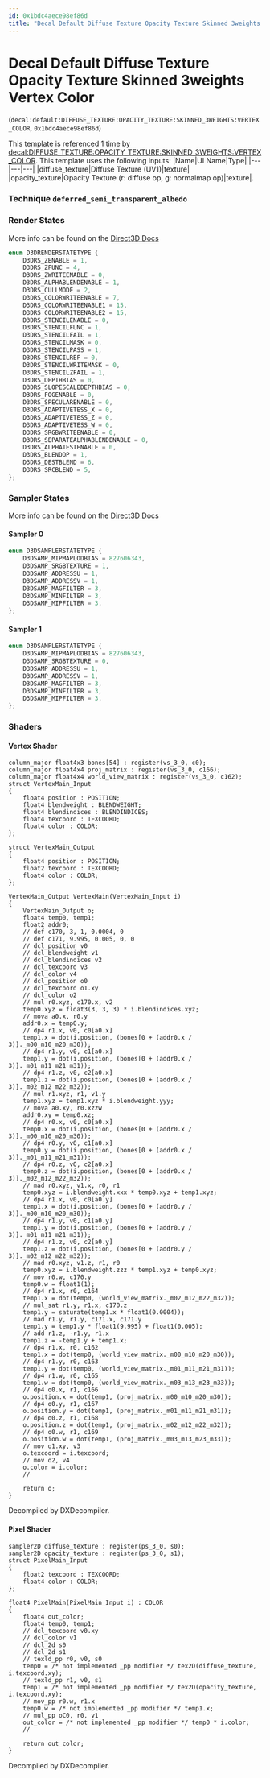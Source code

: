 ```yaml
---
id: 0x1bdc4aece98ef86d
title: "Decal Default Diffuse Texture Opacity Texture Skinned 3weights Vertex Color"
---
```


# Decal Default Diffuse Texture Opacity Texture Skinned 3weights Vertex Color
(`decal:default:DIFFUSE_TEXTURE:OPACITY_TEXTURE:SKINNED_3WEIGHTS:VERTEX_COLOR`, `0x1bdc4aece98ef86d`)

This template is referenced 1 time by [decal:DIFFUSE_TEXTURE:OPACITY_TEXTURE:SKINNED_3WEIGHTS:VERTEX_COLOR](/docs/Generated/Render%20Templates/base.render_template_database#decal-diffuse-texture-opacity-texture-skinned-3weights-vertex-color).
This template uses the following inputs:
 |Name|UI Name|Type|
|---|---|---|
|diffuse_texture|Diffuse Texture (UV1)|texture|
|opacity_texture|Opacity Texture (r: diffuse op, g: normalmap op)|texture|.

### Technique `deferred_semi_transparent_albedo`
### Render States
More info can be found on the [Direct3D Docs](https://learn.microsoft.com/en-us/windows/win32/direct3d9/d3drenderstatetype)
```cpp
enum D3DRENDERSTATETYPE {
	D3DRS_ZENABLE = 1,
	D3DRS_ZFUNC = 4,
	D3DRS_ZWRITEENABLE = 0,
	D3DRS_ALPHABLENDENABLE = 1,
	D3DRS_CULLMODE = 2,
	D3DRS_COLORWRITEENABLE = 7,
	D3DRS_COLORWRITEENABLE1 = 15,
	D3DRS_COLORWRITEENABLE2 = 15,
	D3DRS_STENCILENABLE = 0,
	D3DRS_STENCILFUNC = 1,
	D3DRS_STENCILFAIL = 1,
	D3DRS_STENCILMASK = 0,
	D3DRS_STENCILPASS = 1,
	D3DRS_STENCILREF = 0,
	D3DRS_STENCILWRITEMASK = 0,
	D3DRS_STENCILZFAIL = 1,
	D3DRS_DEPTHBIAS = 0,
	D3DRS_SLOPESCALEDEPTHBIAS = 0,
	D3DRS_FOGENABLE = 0,
	D3DRS_SPECULARENABLE = 0,
	D3DRS_ADAPTIVETESS_X = 0,
	D3DRS_ADAPTIVETESS_Z = 0,
	D3DRS_ADAPTIVETESS_W = 0,
	D3DRS_SRGBWRITEENABLE = 0,
	D3DRS_SEPARATEALPHABLENDENABLE = 0,
	D3DRS_ALPHATESTENABLE = 0,
	D3DRS_BLENDOP = 1,
	D3DRS_DESTBLEND = 6,
	D3DRS_SRCBLEND = 5,
};
```
### Sampler States
More info can be found on the [Direct3D Docs](https://learn.microsoft.com/en-us/windows/win32/direct3d9/d3dsamplerstatetype)
#### Sampler 0
```cpp
enum D3DSAMPLERSTATETYPE {
	D3DSAMP_MIPMAPLODBIAS = 827606343,
	D3DSAMP_SRGBTEXTURE = 1,
	D3DSAMP_ADDRESSU = 1,
	D3DSAMP_ADDRESSV = 1,
	D3DSAMP_MAGFILTER = 3,
	D3DSAMP_MINFILTER = 3,
	D3DSAMP_MIPFILTER = 3,
};
```
#### Sampler 1
```cpp
enum D3DSAMPLERSTATETYPE {
	D3DSAMP_MIPMAPLODBIAS = 827606343,
	D3DSAMP_SRGBTEXTURE = 0,
	D3DSAMP_ADDRESSU = 1,
	D3DSAMP_ADDRESSV = 1,
	D3DSAMP_MAGFILTER = 3,
	D3DSAMP_MINFILTER = 3,
	D3DSAMP_MIPFILTER = 3,
};
```
### Shaders
#### Vertex Shader
```hlsl
column_major float4x3 bones[54] : register(vs_3_0, c0);
column_major float4x4 proj_matrix : register(vs_3_0, c166);
column_major float4x4 world_view_matrix : register(vs_3_0, c162);
struct VertexMain_Input
{
    float4 position : POSITION;
    float4 blendweight : BLENDWEIGHT;
    float4 blendindices : BLENDINDICES;
    float4 texcoord : TEXCOORD;
    float4 color : COLOR;
};

struct VertexMain_Output
{
    float4 position : POSITION;
    float2 texcoord : TEXCOORD;
    float4 color : COLOR;
};

VertexMain_Output VertexMain(VertexMain_Input i)
{
    VertexMain_Output o;
    float4 temp0, temp1;
    float2 addr0;
    // def c170, 3, 1, 0.0004, 0
    // def c171, 9.995, 0.005, 0, 0
    // dcl_position v0
    // dcl_blendweight v1
    // dcl_blendindices v2
    // dcl_texcoord v3
    // dcl_color v4
    // dcl_position o0
    // dcl_texcoord o1.xy
    // dcl_color o2
    // mul r0.xyz, c170.x, v2
    temp0.xyz = float3(3, 3, 3) * i.blendindices.xyz;
    // mova a0.x, r0.y
    addr0.x = temp0.y;
    // dp4 r1.x, v0, c0[a0.x]
    temp1.x = dot(i.position, (bones[0 + (addr0.x / 3)]._m00_m10_m20_m30));
    // dp4 r1.y, v0, c1[a0.x]
    temp1.y = dot(i.position, (bones[0 + (addr0.x / 3)]._m01_m11_m21_m31));
    // dp4 r1.z, v0, c2[a0.x]
    temp1.z = dot(i.position, (bones[0 + (addr0.x / 3)]._m02_m12_m22_m32));
    // mul r1.xyz, r1, v1.y
    temp1.xyz = temp1.xyz * i.blendweight.yyy;
    // mova a0.xy, r0.xzzw
    addr0.xy = temp0.xz;
    // dp4 r0.x, v0, c0[a0.x]
    temp0.x = dot(i.position, (bones[0 + (addr0.x / 3)]._m00_m10_m20_m30));
    // dp4 r0.y, v0, c1[a0.x]
    temp0.y = dot(i.position, (bones[0 + (addr0.x / 3)]._m01_m11_m21_m31));
    // dp4 r0.z, v0, c2[a0.x]
    temp0.z = dot(i.position, (bones[0 + (addr0.x / 3)]._m02_m12_m22_m32));
    // mad r0.xyz, v1.x, r0, r1
    temp0.xyz = i.blendweight.xxx * temp0.xyz + temp1.xyz;
    // dp4 r1.x, v0, c0[a0.y]
    temp1.x = dot(i.position, (bones[0 + (addr0.y / 3)]._m00_m10_m20_m30));
    // dp4 r1.y, v0, c1[a0.y]
    temp1.y = dot(i.position, (bones[0 + (addr0.y / 3)]._m01_m11_m21_m31));
    // dp4 r1.z, v0, c2[a0.y]
    temp1.z = dot(i.position, (bones[0 + (addr0.y / 3)]._m02_m12_m22_m32));
    // mad r0.xyz, v1.z, r1, r0
    temp0.xyz = i.blendweight.zzz * temp1.xyz + temp0.xyz;
    // mov r0.w, c170.y
    temp0.w = float1(1);
    // dp4 r1.x, r0, c164
    temp1.x = dot(temp0, (world_view_matrix._m02_m12_m22_m32));
    // mul_sat r1.y, r1.x, c170.z
    temp1.y = saturate(temp1.x * float1(0.0004));
    // mad r1.y, r1.y, c171.x, c171.y
    temp1.y = temp1.y * float1(9.995) + float1(0.005);
    // add r1.z, -r1.y, r1.x
    temp1.z = -temp1.y + temp1.x;
    // dp4 r1.x, r0, c162
    temp1.x = dot(temp0, (world_view_matrix._m00_m10_m20_m30));
    // dp4 r1.y, r0, c163
    temp1.y = dot(temp0, (world_view_matrix._m01_m11_m21_m31));
    // dp4 r1.w, r0, c165
    temp1.w = dot(temp0, (world_view_matrix._m03_m13_m23_m33));
    // dp4 o0.x, r1, c166
    o.position.x = dot(temp1, (proj_matrix._m00_m10_m20_m30));
    // dp4 o0.y, r1, c167
    o.position.y = dot(temp1, (proj_matrix._m01_m11_m21_m31));
    // dp4 o0.z, r1, c168
    o.position.z = dot(temp1, (proj_matrix._m02_m12_m22_m32));
    // dp4 o0.w, r1, c169
    o.position.w = dot(temp1, (proj_matrix._m03_m13_m23_m33));
    // mov o1.xy, v3
    o.texcoord = i.texcoord;
    // mov o2, v4
    o.color = i.color;
    // 

    return o;
}
```
Decompiled by DXDecompiler.
#### Pixel Shader
```hlsl
sampler2D diffuse_texture : register(ps_3_0, s0);
sampler2D opacity_texture : register(ps_3_0, s1);
struct PixelMain_Input
{
    float2 texcoord : TEXCOORD;
    float4 color : COLOR;
};

float4 PixelMain(PixelMain_Input i) : COLOR
{
    float4 out_color;
    float4 temp0, temp1;
    // dcl_texcoord v0.xy
    // dcl_color v1
    // dcl_2d s0
    // dcl_2d s1
    // texld_pp r0, v0, s0
    temp0 = /* not implemented _pp modifier */ tex2D(diffuse_texture, i.texcoord.xy);
    // texld_pp r1, v0, s1
    temp1 = /* not implemented _pp modifier */ tex2D(opacity_texture, i.texcoord.xy);
    // mov_pp r0.w, r1.x
    temp0.w = /* not implemented _pp modifier */ temp1.x;
    // mul_pp oC0, r0, v1
    out_color = /* not implemented _pp modifier */ temp0 * i.color;
    // 

    return out_color;
}
```
Decompiled by DXDecompiler.
